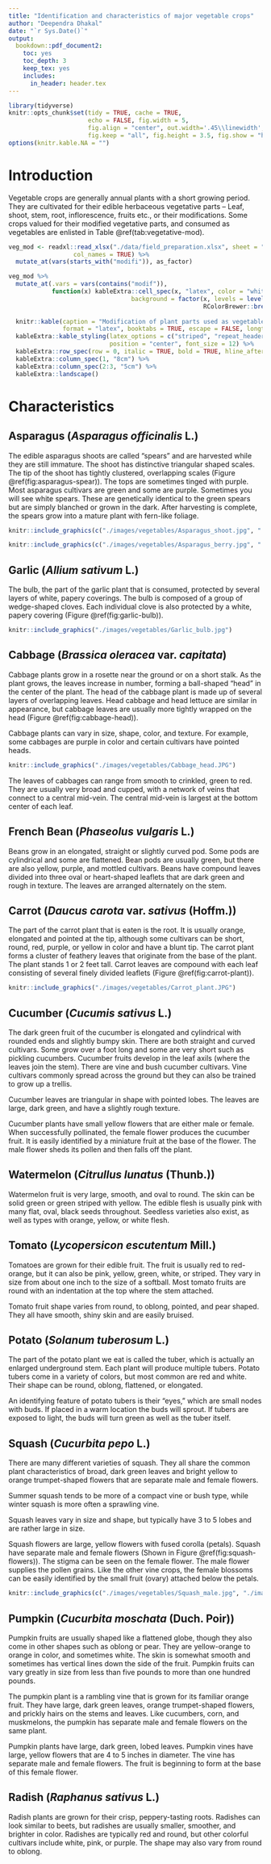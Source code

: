 ```yaml
---
title: "Identification and characteristics of major vegetable crops"
author: "Deependra Dhakal"
date: "`r Sys.Date()`"
output:
  bookdown::pdf_document2:
    toc: yes
    toc_depth: 3
    keep_tex: yes
    includes:
      in_header: header.tex
---
```


```r
library(tidyverse)
knitr::opts_chunk$set(tidy = TRUE, cache = TRUE, 
                      echo = FALSE, fig.width = 5, 
                      fig.align = "center", out.width='.45\\linewidth', 
                      fig.keep = "all", fig.height = 3.5, fig.show = "hold")
options(knitr.kable.NA = "")
```


# Introduction {-}

Vegetable crops are generally annual plants with a short growing period. They are cultivated for their edible herbaceous vegetative parts -- Leaf, shoot, stem, root, inflorescence, fruits etc., or their modifications. Some crops valued for their modified vegetative parts, and consumed as vegetables are enlisted in Table \@ref(tab:vegetative-mod).

```r
veg_mod <- readxl::read_xlsx("./data/field_preparation.xlsx", sheet = "modification", 
                  col_names = TRUE) %>% 
  mutate_at(vars(starts_with("modifi")), as_factor)

veg_mod %>% 
  mutate_at(.vars = vars(contains("modif")), 
            function(x) kableExtra::cell_spec(x, "latex", color = "white", align = "c", angle = 15,
                                  background = factor(x, levels = levels(x), 
                                                      RColorBrewer::brewer.pal(n = length(levels(x)), 
                                                                               name = "Paired")))) %>%
  knitr::kable(caption = "Modification of plant parts used as vegetables", 
               format = "latex", booktabs = TRUE, escape = FALSE, longtable = TRUE) %>% 
  kableExtra::kable_styling(latex_options = c("striped", "repeat_header"), full_width = FALSE, 
                            position = "center", font_size = 12) %>% 
  kableExtra::row_spec(row = 0, italic = TRUE, bold = TRUE, hline_after = TRUE) %>% 
  kableExtra::column_spec(1, "8cm") %>% 
  kableExtra::column_spec(2:3, "5cm") %>% 
  kableExtra::landscape()
```


# Characteristics {-}

## Asparagus (_Asparagus officinalis_ L.){-}

The edible asparagus shoots are called "spears" and are harvested while they are still immature. The shoot has distinctive triangular shaped scales. The tip of the shoot has tightly clustered, overlapping scales (Figure \@ref(fig:asparagus-spear)). The tops are sometimes tinged with purple. Most asparagus cultivars are green and some are purple. Sometimes you will see white spears.  These are genetically identical to the green spears but are simply blanched or grown in the dark. After harvesting is complete, the spears grow into a mature plant with fern-like foliage.

```r
knitr::include_graphics(c("./images/vegetables/Asparagus_shoot.jpg", "./images/vegetables/Asparagus.JPG"))
```

```r
knitr::include_graphics(c("./images/vegetables/Asparagus_berry.jpg", "./images/vegetables/Asparagus_leaf.JPG"))
```

## Garlic (_Allium sativum_ L.) {-}

The bulb, the part of the garlic plant that is consumed, protected by several layers of white, papery coverings. The bulb is composed of a group of wedge-shaped cloves. Each individual clove is also protected by a white, papery covering (Figure \@ref(fig:garlic-bulb)).

```r
knitr::include_graphics("./images/vegetables/Garlic_bulb.jpg")
```


## Cabbage (_Brassica oleracea_ var. _capitata_) {-}

Cabbage plants grow in a rosette near the ground or on a short stalk. As the plant grows, the leaves increase in number, forming a ball-shaped "head" in the center of the plant. The head of the cabbage plant is made up of several layers of overlapping leaves. Head cabbage and head lettuce are similar in appearance, but cabbage leaves are usually more tightly wrapped on the head (Figure \@ref(fig:cabbage-head)).

Cabbage plants can vary in size, shape, color, and texture. For example, some cabbages are purple in color and certain cultivars have pointed heads.

```r
knitr::include_graphics("./images/vegetables/Cabbage_head.JPG")
```


The leaves of cabbages can range from smooth to crinkled, green to red. They are usually very broad and cupped, with a network of veins that connect to a central mid-vein. The central mid-vein is largest at the bottom center of each leaf.

## French Bean (_Phaseolus vulgaris_ L.) {-}

Beans grow in an elongated, straight or slightly curved pod. Some pods are cylindrical and some are flattened. Bean pods are usually green, but there are also yellow, purple, and mottled cultivars. Beans have compound leaves divided into three oval or heart-shaped leaflets that are dark green and rough in texture. The leaves are arranged alternately on the stem.

## Carrot (_Daucus carota_ var. _sativus_ (Hoffm.)) {-}

The part of the carrot plant that is eaten is the root. It is usually orange, elongated and pointed at the tip, although some cultivars can be short, round, red, purple, or yellow in color and have a blunt tip. The carrot plant forms a cluster of feathery leaves that originate from the base of the plant. The plant stands 1 or 2 feet tall. Carrot leaves are compound with each leaf consisting of several finely divided leaflets (Figure \@ref(fig:carrot-plant)).

```r
knitr::include_graphics("./images/vegetables/Carrot_plant.JPG")
```


## Cucumber (_Cucumis sativus_ L.) {-}

The dark green fruit of the cucumber is elongated and cylindrical with rounded ends and slightly bumpy skin. There are both straight and curved cultivars. Some grow over a foot long and some are very short such as pickling cucumbers. Cucumber fruits develop in the leaf axils (where the leaves join the stem). There are vine and bush cucumber cultivars.  Vine cultivars commonly spread across the ground but they can also be trained to grow up a trellis.

Cucumber leaves are triangular in shape with pointed lobes. The leaves are large, dark green, and have a slightly rough texture.

Cucumber plants have small yellow flowers that are either male or female. When successfully pollinated, the female flower produces the cucumber fruit. It is easily identified by a miniature fruit at the base of the flower. The male flower sheds its pollen and then falls off the plant.

## Watermelon (_Citrullus lunatus_ (Thunb.)) {-}

Watermelon fruit is very large, smooth, and oval to round. The skin can be solid green or green striped with yellow. The edible flesh is usually pink with many flat, oval, black seeds throughout. Seedless varieties also exist, as well as types with orange, yellow, or white flesh.

## Tomato (_Lycopersicon escutentum_ Mill.) {-}

Tomatoes are grown for their edible fruit. The fruit is usually red to red-orange, but it can also be pink, yellow, green, white, or striped. They vary in size from about one inch to the size of a softball. Most tomato fruits are round with an indentation at the top where the stem attached.

Tomato fruit shape varies from round, to oblong, pointed, and pear shaped. They all have smooth, shiny skin and are easily bruised.

## Potato (_Solanum tuberosum_ L.) {-}

The part of the potato plant we eat is called the tuber, which is actually an enlarged underground stem. Each plant will produce multiple tubers. Potato tubers come in a variety of colors, but most common are red and white. Their shape can be round, oblong, flattened, or elongated.

An identifying feature of potato tubers is their "eyes," which are small nodes with buds. If placed in a warm location the buds will sprout.  If tubers are exposed to light, the buds will turn green as well as the tuber itself.

## Squash (_Cucurbita pepo_ L.) {-}

There are many different varieties of squash. They all share the common plant characteristics of broad, dark green leaves and bright yellow to orange trumpet-shaped flowers that are separate male and female flowers.

Summer squash tends to be more of a compact vine or bush type, while winter squash is more often a sprawling vine.

Squash leaves vary in size and shape, but typically have 3 to 5 lobes and are rather large in size.

Squash flowers are large, yellow flowers with fused corolla (petals).  Squash have separate male and female flowers (Shown in Figure \@ref(fig:squash-flowers)).  The stigma can be seen on the female flower. The male flower supplies the pollen grains. Like the other vine crops, the female blossoms can be easily identified by the small fruit (ovary) attached below the petals.

```r
knitr::include_graphics(c("./images/vegetables/Squash_male.jpg", "./images/vegetables/Squash_female.jpg"))
```


## Pumpkin (_Cucurbita moschata_ (Duch. Poir)) {-}

Pumpkin fruits are usually shaped like a flattened globe, though they also come in other shapes such as oblong or pear. They are yellow-orange to orange in color, and sometimes white. The skin is somewhat smooth and sometimes has vertical lines down the side of the fruit. Pumpkin fruits can vary greatly in size from less than five pounds to more than one hundred pounds.

The pumpkin plant is a rambling vine that is grown for its familiar orange fruit. They have large, dark green leaves, orange trumpet-shaped flowers, and prickly hairs on the stems and leaves. Like cucumbers, corn, and muskmelons, the pumpkin has separate male and female flowers on the same plant. 

Pumpkin plants have large, dark green, lobed leaves. Pumpkin vines have large, yellow flowers that are 4 to 5 inches in diameter. The vine has separate male and female flowers. The fruit is beginning to form at the base of this female flower.

## Radish (_Raphanus sativus_ L.) {-}

Radish plants are grown for their crisp, peppery-tasting roots. Radishes can look similar to beets, but radishes are usually smaller, smoother, and brighter in color. Radishes are typically red and round, but other colorful cultivars include white, pink, or purple. The shape may also vary from round to oblong.
